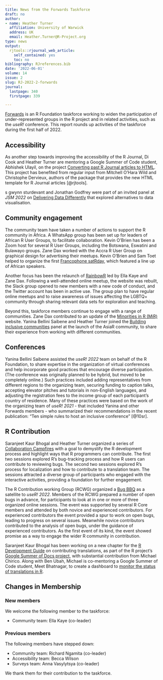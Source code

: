```yaml
---
title: News from the Forwards Taskforce
draft: no
author:
- name: Heather Turner
  affiliation: University of Warwick
  address: UK
  email: Heather.Turner@R-Project.org
type: news
output:
  rjtools::rjournal_web_article:
    self_contained: yes
    toc: no
bibliography: RJreferences.bib
date: '2022-06-01'
volume: 14
issue: 2
slug: RJ-2022-2-forwards
journal:
  lastpage: 340
  firstpage: 339

---
```






[Forwards](https://forwards.github.io/) is an R Foundation taskforce working to widen the participation of under-represented groups in the R project and in related activities, such as the *useR!* conference. This report rounds up activities of the taskforce during the first half of 2022.

## Accessibility

[//]: # (copy-editor: "s gwynn sturdevant" is the correct name and should not be edited)

As another step towards improving the accessibility of the R Journal, Di Cook and Heather Turner are mentoring a Google Summer of Code student, Abhishek Ulayil, on the project [Converting past R Journal articles to HTML](https://github.com/rstats-gsoc/gsoc2022/wiki/Converting-past-R-Journal-articles-to-HTML). This project has benefited from regular input from Mitchell O'Hara Wild and Christophe Dervieux, authors of the \pkg{rjtools} package that provides the new HTML template for R Journal articles [@rjtools].

s gwynn sturdevant and Jonathan Godfrey were part of an invited panel at *JSM 2022* on [Delivering Data Differently](https://ww2.amstat.org/meetings/jsm/2022/onlineprogram/AbstractDetails.cfm?abstractid=319247) that explored alternatives to data visualisation.

## Community engagement

The community team have taken a number of actions to support the R community in Africa. A WhatsApp group has been set up for leaders of African R User Groups, to facilitate collaboration. Kevin O'Brien has been a Zoom host for several R User Groups, including the Botswana, Eswatini and Bulawayo groups. Zane Dax worked with the Accra R User Group on graphical design for advertising their meetups. Kevin O’Brien and Sam Toet helped to organize the first [Francophone satRday](https://satrdays.org/blog/2022/07/20/2022-francophone/), which featured a line up of African speakers.

Another focus has been the relaunch of [RainbowR](https://rainbowr.netlify.app/) led by Ella Kaye and Zane Dax. Following a well-attended online meetup, the website was rebuilt, the Slack group opened to new members with a new code of conduct, and the Twitter account has been in active use. The group plan to have regular online meetups and to raise awareness of issues affecting the LGBTQ+ community through sharing relevant data sets for exploration and teaching.

Beyond this, taskforce members continue to engage with a range of communities. Zane Dax contributed to an update of the [Minorities in R (MiR)](https://mircommunity.com/about/) website. Yanina Bellini Saibene and Heather Turner joined the [Building inclusive communities](https://github.com/AsiaR-community/2022-inclusive_communities) panel at the launch of the AsiaR community, to share their experience from working with different communities.

## Conferences

Yanina Bellini Saibene assisted the *useR! 2022* team on behalf of the R Foundation, to share expertise in the organization of virtual conferences and help incorporate good practices that encourage diverse participation. (The conference was originally planned to be hybrid, but moved to be completely online.) Such practices included adding representatives from different regions to the organizing team, securing funding to caption talks, accepting elevator pitches and tutorials in non-English languages, and adjusting the registration fees to the income group of each participant's country of residence. Many of these practices were based on the work of the organizing team of *useR! 2021* - that included Yanina and other Forwards members - who summarized their recommendations in the recent publication: "Ten simple rules to host an inclusive conference" [@10sr].

## R Contribution

Saranjeet Kaur Bhogal and Heather Turner organized a series of [Collaboration Campfires](https://contributor.r-project.org/events/collaboration-campfires) with a goal to demystify the R development process and highlight ways that R programmers can contribute. The first two sessions explored R's bug-tracking process and how R users can contribute to reviewing bugs. The second two sessions explored R's process for localization and how to contribute to a translation team. The sessions attracted a diverse group of participants who engaged with the interactive activities, providing a foundation for further engagement.

The R Contribution working Group (RCWG) organized a [Bug BBQ](https://contributor.r-project.org/events/bug-bbq) as a satellite to *useR! 2022*. Members of the RCWG prepared a number of open bugs in advance, for participants to look at in one or more of three organized online sessions. The event was supported by several R Core members and attended by both novice and experienced contributors. For experienced contributors the event provided a spur to work on open bugs, leading to progress on several issues. Meanwhile novice contributors contributed to the analysis of open bugs, under the guidance of experienced contributors. As the first event of its kind, the event showed promise as a way to engage the wider R community in contribution.

Saranjeet Kaur Bhogal has been working on a new chapter for the [R Development Guide](https://contributor.r-project.org/rdevguide/) on contributing translations, as part of the R project's [Google Summer of Docs project](https://github.com/rstats-gsod/gsod2022/wiki/GSOD-2022-Proposal), with substantial contribution from Michael Chirico. Along with Ben Ubah, Michael is co-mentoring a Google Summer of Code student, Meet Bhatnagar, to create a dashboard to [monitor the status of translations in R](https://github.com/rstats-gsoc/gsoc2022/wiki/Track-R-Translations-Status).

## Changes in Membership

### New members

We welcome the following member to the taskforce:

 - Community team: Ella Kaye (co-leader)

### Previous members

The following members have stepped down:

 * Community team: Richard Ngamita (co-leader)
 * Accessibility team: Becca Wilson
 * Surveys team: Anna Vasylytsya (co-leader)  

\noindent We thank them for their contribution to the taskforce.
